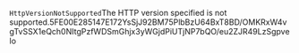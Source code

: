<?xml version="1.0" encoding="UTF-8"?><Error><Code>HttpVersionNotSupported</Code><Message>The HTTP version specified is not supported.</Message><RequestId>5FE00E285147E172</RequestId><HostId>YsSjJ92BM75PlbBzU64BxT8BD/OMKRxW4vgTvSSX1eQch0NItgPzfWDSmGhjx3yWGjdPiUTjNP7bQO/eu2ZJR49LzSgpvelo</HostId></Error>